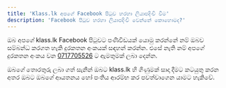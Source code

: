 ```yaml
---
title: 'Klass.lk අපගේ Facebook පිටුව හරහා ලියාපදිංචි වීම'
description: 'Facebook පිටුව හරහා ලියාපදිංචි වෙන්නේ කොහොමද?'
---
```


ඔබ අපගේ klass.lk Facebook පිටුවට පණිවිඩයක් යොමු කරන්නේ නම් ඔබව සම්බන්ධ කරගත හැකි දුරකතන අංකයක් සඳහන් කරන්න. එසේ නැති නම් අපගේ දුරකතන අංකය වන [0717705526](tel:0717705526) ට ඇමතුමක් ලබා දෙන්න.

ඔබගේ තොරතුරු ලබා ගත් සැනින් ඔබට klass.lk හි ගිණුමක් සාදා දීමට කටයුතු කරන අතර ඔබට ඔබගේ ආයතනය හෝ පංතිය ආරම්භ කර පවත්වාගෙන යාමට හැකිවේ.